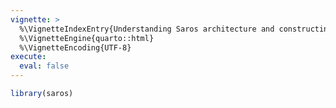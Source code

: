 ---
vignette: >
  %\VignetteIndexEntry{Understanding Saros architecture and constructing extensions}
  %\VignetteEngine{quarto::html}
  %\VignetteEncoding{UTF-8}
execute:
  eval: false
---

```{r setup}
library(saros)
```
